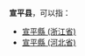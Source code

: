 '''宣平县'''，可以指：
*[[宣平縣_(浙江省)|宣平縣 (浙江省)]]
*[[宣平縣_(河北省)|宣平縣 (河北省)]]

{{Disambiguation|X|Cat=三字中国县名消歧义}}